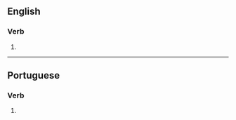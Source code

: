 ==English==

===Verb===
{{head|en|verb form}}

# {{en-third-person singular of|banalize}}

----

==Portuguese==

===Verb===
{{head|pt|verb form}}

# {{pt-verb form of|banalizar}}
